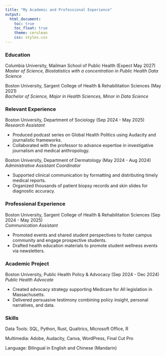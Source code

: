 ```yaml
---
title: "My Academic and Professional Experience"
output: 
  html_document:
    toc: true
    toc_float: true
    theme: cerulean
    css: styles.css
---
```


### Education
Columbia University, Mailman School of Public Health (Expect May 2027)
<br>*Master of Science, Biostatistics with a concentration in Public Health Data Science*<br>            

Boston University, Sargent College of Health & Rehabilitation Sciences (May 2021)
<br>*Bachelor of Science, Major in Health Sciences, Minor in Data Science*<br>

### Relevant Experience
Boston University, Department of Sociology (Sep 2024 - May 2025)
<br>*Research Assistant*<br>

* Produced podcast series on Global Health Politics using Audacity and journalistic frameworks.
* Collaborated with the professor to advance expertise in investigative journalism and medical anthropology.

Boston University, Department of Dermatology (May 2024 - Aug 2024)
<br>*Administrative Assistant Coordinator*<br>

* Supported clinical communication by formatting and distributing timely medical reports.
* Organized thousands of patient biopsy records and skin slides for diagnostic accuracy.

### Professional Experience

Boston University, Sargent College of Health & Rehabilitation Sciences (Sep 2024 - May 2025)
<br>*Communication Assistant*<br>

* Promoted events and shared student perspectives to foster campus community and engage prospective students.
* Drafted health education materials to promote student wellness events via newsletters.

### Academic Project
Boston University, Public Health Policy & Advocacy (Sep 2024 - Dec 2024)
<br>*Public Health Advocate*<br>

* Created advocacy strategy supporting Medicare for All legislation in Massachusetts.
* Delivered persuasive testimony combining policy insight, personal narratives, and data.

### Skills
Data Tools: SQL, Python, Rust, Qualtrics, Microsoft Office, R

Multimedia: Adobe, Audacity, Canva, WordPress, Final Cut Pro

Language: Bilingual in English and Chinese (Mandarin)